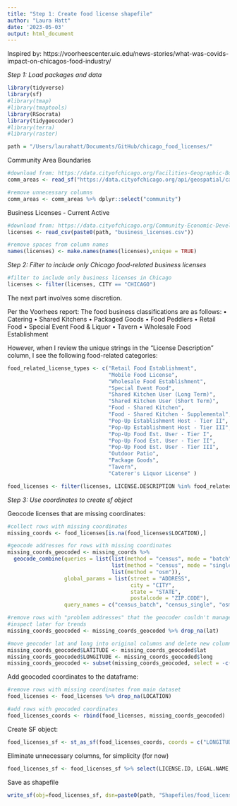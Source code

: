 ```yaml
---
title: "Step 1: Create food license shapefile"
author: "Laura Hatt"
date: '2023-05-03'
output: html_document
---
```


Inspired by: https://voorheescenter.uic.edu/news-stories/what-was-covids-impact-on-chicagos-food-industry/ 

*Step 1: Load packages and data*

```r
library(tidyverse)
library(sf)
#library(tmap)
#library(tmaptools)
library(RSocrata)
library(tidygeocoder)
#library(terra)
#library(raster)

path = "/Users/laurahatt/Documents/GitHub/chicago_food_licenses/"
```

Community Area Boundaries
```r
#download from: https://data.cityofchicago.org/Facilities-Geographic-Boundaries/Boundaries-Community-Areas-current-/cauq-8yn6
comm_areas <- read_sf("https://data.cityofchicago.org/api/geospatial/cauq-8yn6?method=export&format=GeoJSON")

#remove unnecessary columns
comm_areas <- comm_areas %>% dplyr::select("community")
```


Business Licenses - Current Active
```r
#download from: https://data.cityofchicago.org/Community-Economic-Development/Business-Licenses-Current-Active/uupf-x98q
licenses <- read_csv(paste0(path, "business_licenses.csv"))

#remove spaces from column names
names(licenses) <- make.names(names(licenses),unique = TRUE)
```

*Step 2: Filter to include only Chicago food-related business licenses*

```r
#filter to include only business licenses in Chicago
licenses <- filter(licenses, CITY == "CHICAGO")
```



The next part involves some discretion.

Per the Voorhees report:
The food business classifications are as follows:
• Catering
• Shared Kitchens
• Packaged Goods
• Food Peddlers
• Retail Food
• Special Event Food & Liquor
• Tavern
• Wholesale Food Establishment

However, when I review the unique strings in the "License Description" column, I see the following food-related categories:

```r
food_related_license_types <- c("Retail Food Establishment", 
                                "Mobile Food License", 
                                "Wholesale Food Establishment", 
                                "Special Event Food",
                                "Shared Kitchen User (Long Term)",
                                "Shared Kitchen User (Short Term)",
                                "Food - Shared Kitchen",
                                "Food - Shared Kitchen - Supplemental",
                                "Pop-Up Establishment Host - Tier II",
                                "Pop-Up Establishment Host - Tier III",
                                "Pop-Up Food Est. User - Tier I",
                                "Pop-Up Food Est. User - Tier II",
                                "Pop-Up Food Est. User - Tier III",
                                "Outdoor Patio",
                                "Package Goods",
                                "Tavern",
                                "Caterer's Liquor License" )

food_licenses <- filter(licenses, LICENSE.DESCRIPTION %in% food_related_license_types)
```

*Step 3: Use coordinates to create sf object*

Geocode licenses that are missing coordinates:
```r
#collect rows with missing coordinates
missing_coords <- food_licenses[is.na(food_licenses$LOCATION),]

#geocode addresses for rows with missing coordinates
missing_coords_geocoded <- missing_coords %>%
  geocode_combine(queries = list(list(method = "census", mode = "batch"), 
                                 list(method = "census", mode = "single"),
                                 list(method = "osm")),
                  global_params = list(street = "ADDRESS", 
                                       city = "CITY",
                                       state = "STATE", 
                                       postalcode = "ZIP.CODE"),
                  query_names = c("census_batch", "census_single", "osm"))

#remove rows with "problem addresses" that the geocoder couldn't manage
#inspect later for trends
missing_coords_geocoded <- missing_coords_geocoded %>% drop_na(lat)

#move geocoder lat and long into original columns and delete new columns
missing_coords_geocoded$LATITUDE <- missing_coords_geocoded$lat
missing_coords_geocoded$LONGITUDE <- missing_coords_geocoded$long
missing_coords_geocoded <- subset(missing_coords_geocoded, select = -c(lat, long, query))
```

Add geocoded coordinates to the dataframe:
```r
#remove rows with missing coordinates from main dataset
food_licenses <- food_licenses %>% drop_na(LOCATION)

#add rows with geocoded coordinates
food_licenses_coords <- rbind(food_licenses, missing_coords_geocoded)
```

Create SF object:
```r
food_licenses_sf <- st_as_sf(food_licenses_coords, coords = c("LONGITUDE","LATITUDE"), crs = 4326) 
```

Eliminate unnecessary columns, for simplicity (for now)
```r
food_licenses_sf <- food_licenses_sf %>% select(LICENSE.ID, LEGAL.NAME, ADDRESS)
```

Save as shapefile
```r
write_sf(obj=food_licenses_sf, dsn=paste0(path, "Shapefiles/food_licenses.shp"))
```

